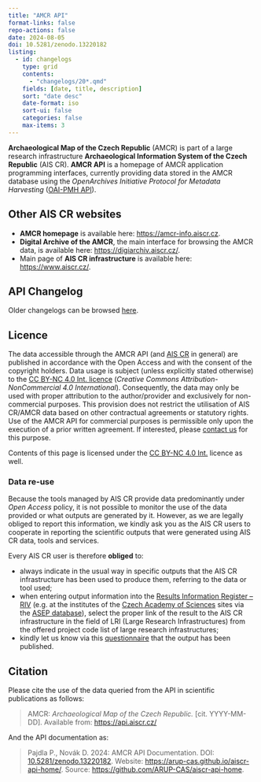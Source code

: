 ```yaml
---
title: "AMCR API"
format-links: false
repo-actions: false
date: 2024-08-05
doi: 10.5281/zenodo.13220182
listing: 
  - id: changelogs
    type: grid
    contents: 
      - "changelogs/20*.qmd"
    fields: [date, title, description]
    sort: "date desc"
    date-format: iso
    sort-ui: false
    categories: false
    max-items: 3
---
```


<!-- ::: {.callout-important}

## Webpage Under Construction

We appreciate your interest in our website. 
Please be advised that this page is currently under construction and we are working to improve your experience and will have it up and running shortly. 
Thank you for your patience and understanding. 
If you have any questions or need assistance, please [contact us](about/index.qmd).

::: -->


**Archaeological Map of the Czech Republic** (AMCR) is part of a large research infrastructure **Archaeological Information System of the Czech Republic** (AIS CR).
**AMCR API** is a homepage of AMCR application programming interfaces, currently providing data stored in the AMCR database using the *OpenArchives Initiative Protocol for Metadata Harvesting* ([OAI-PMH API](/oai-pmh/index.qmd)).

::: {.callout-note}

## Other AIS CR websites

- **AMCR homepage** is available here: [https://amcr-info.aiscr.cz](https://amcr-info.aiscr.cz){.external}.
- **Digital Archive of the AMCR**, the main interface for browsing the AMCR data, is available here: [https://digiarchiv.aiscr.cz/](https://digiarchiv.aiscr.cz/){.external}.
- Main page of **AIS CR infrastructure** is available here: [https://www.aiscr.cz/](https://www.aiscr.cz/){.external}.

:::

## API Changelog

::: {#changelogs}

:::

Older changelogs can be browsed [here](/changelogs/index.qmd).


## Licence

The data accessible through the AMCR API (and [AIS CR](https://www.aiscr.cz/){.external} in general) are published in accordance with the Open Access and with the consent of the copyright holders. 
Data usage is subject (unless explicitly stated otherwise) to the [CC BY-NC 4.0 Int. licence](https://creativecommons.org/licenses/by-nc/4.0/){.external} (*Creative Commons Attribution-NonCommercial 4.0 International*). 
Consequently, the data may only be used with proper attribution to the author/provider and exclusively for non-commercial purposes. 
This provision does not restrict the utilisation of AIS CR/AMCR data based on other contractual agreements or statutory rights. 
Use of the AMCR API for commercial purposes is permissible only upon the execution of a prior written agreement. 
If interested, please [contact us](about/index.qmd) for this purpose.

Contents of this page is licensed under the [CC BY-NC 4.0 Int.](https://creativecommons.org/licenses/by-nc/4.0/){.external} licence as well.

### Data re-use 

Because the tools managed by AIS CR provide data predominantly under *Open Access* policy, it is not possible to monitor the use of the data provided or what outputs are generated by it. 
However, as we are legally obliged to report this information, we kindly ask you as the AIS CR users to cooperate in reporting the scientific outputs that were generated using AIS CR data, tools and services.

Every AIS CR user is therefore **obliged** to:

- always indicate in the usual way in specific outputs that the AIS CR infrastructure has been used to produce them, referring to the data or tool used;
- when entering output information into the [Results Information Register -- RIV](https://www.isvavai.cz/riv){.external} (e.g. at the institutes of the [Czech Academy of Sciences](https://www.avcr.cz/){.external} sites via the [ASEP database](https://asep.lib.cas.cz/){.external}), select the proper link of the result to the AIS CR infrastructure in the field of LRI (Large Research Infrastructures) from the offered project code list of large research infrastructures;
- kindly let us know via this [questionnaire](https://www.aiscr.cz/vystupy){.external} that the output has been published.


## Citation

Please cite the use of the data queried from the API in scientific publications as follows:

> AMCR: *Archaeological Map of the Czech Republic.* [cit. YYYY-MM-DD]. Available from: [https://api.aiscr.cz/](https://api.aiscr.cz/)

And the API documentation as:

> Pajdla P., Novák D. 2024: AMCR API Documentation. DOI: [10.5281/zenodo.13220182](https://zenodo.org/doi/10.5281/zenodo.13220182). Website: [https://arup-cas.github.io/aiscr-api-home/](https://arup-cas.github.io/aiscr-api-home/). Source: [https://github.com/ARUP-CAS/aiscr-api-home](https://github.com/ARUP-CAS/aiscr-api-home).
